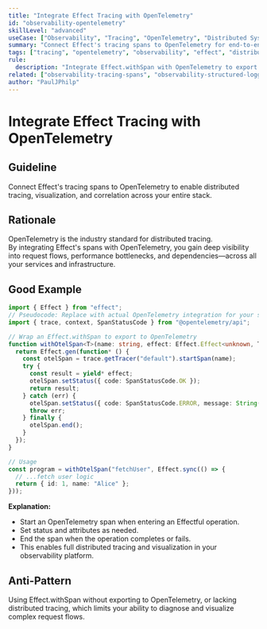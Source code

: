 ```yaml
---
title: "Integrate Effect Tracing with OpenTelemetry"
id: "observability-opentelemetry"
skillLevel: "advanced"
useCase: ["Observability", "Tracing", "OpenTelemetry", "Distributed Systems"]
summary: "Connect Effect's tracing spans to OpenTelemetry for end-to-end distributed tracing and visualization."
tags: ["tracing", "opentelemetry", "observability", "effect", "distributed-tracing"]
rule:
  description: "Integrate Effect.withSpan with OpenTelemetry to export traces and visualize request flows across services."
related: ["observability-tracing-spans", "observability-structured-logging"]
author: "PaulJPhilp"
---
```


# Integrate Effect Tracing with OpenTelemetry

## Guideline

Connect Effect's tracing spans to OpenTelemetry to enable distributed tracing, visualization, and correlation across your entire stack.

## Rationale

OpenTelemetry is the industry standard for distributed tracing.  
By integrating Effect's spans with OpenTelemetry, you gain deep visibility into request flows, performance bottlenecks, and dependencies—across all your services and infrastructure.

## Good Example

```typescript
import { Effect } from "effect";
// Pseudocode: Replace with actual OpenTelemetry integration for your stack
import { trace, context, SpanStatusCode } from "@opentelemetry/api";

// Wrap an Effect.withSpan to export to OpenTelemetry
function withOtelSpan<T>(name: string, effect: Effect.Effect<unknown, T, unknown>) {
  return Effect.gen(function* () {
    const otelSpan = trace.getTracer("default").startSpan(name);
    try {
      const result = yield* effect;
      otelSpan.setStatus({ code: SpanStatusCode.OK });
      return result;
    } catch (err) {
      otelSpan.setStatus({ code: SpanStatusCode.ERROR, message: String(err) });
      throw err;
    } finally {
      otelSpan.end();
    }
  });
}

// Usage
const program = withOtelSpan("fetchUser", Effect.sync(() => {
  // ...fetch user logic
  return { id: 1, name: "Alice" };
}));
```

**Explanation:**  
- Start an OpenTelemetry span when entering an Effectful operation.
- Set status and attributes as needed.
- End the span when the operation completes or fails.
- This enables full distributed tracing and visualization in your observability platform.

## Anti-Pattern

Using Effect.withSpan without exporting to OpenTelemetry, or lacking distributed tracing, which limits your ability to diagnose and visualize complex request flows.